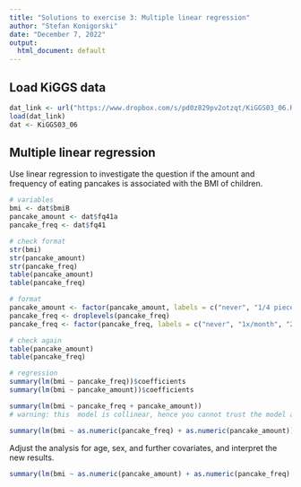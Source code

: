 ```yaml
---
title: "Solutions to exercise 3: Multiple linear regression"
author: "Stefan Konigorski"
date: "December 7, 2022"
output:
  html_document: default
---
```


## Load KiGGS data

```r
dat_link <- url("https://www.dropbox.com/s/pd0z829pv2otzqt/KiGGS03_06.RData?dl=1")
load(dat_link)
dat <- KiGGS03_06
```

## Multiple linear regression

Use linear regression to investigate the question if the amount and frequency of eating pancakes is associated with the BMI of children.

```r
# variables
bmi <- dat$bmiB
pancake_amount <- dat$fq41a
pancake_freq <- dat$fq41

# check format
str(bmi)
str(pancake_amount)
str(pancake_freq)
table(pancake_amount)
table(pancake_freq)

# format
pancake_amount <- factor(pancake_amount, labels = c("never", "1/4 piece or less", "1/2 piece", "1 piece", "2 pieces", "3 pieces or more"))
pancake_freq <- droplevels(pancake_freq)
pancake_freq <- factor(pancake_freq, labels = c("never", "1x/month", "2-3x/month", "1-2x/week", "3-4x/week", "5-6x/week", "1x/day", "2-3x/day", "4-5x/day"))

# check again
table(pancake_amount)
table(pancake_freq)

# regression
summary(lm(bmi ~ pancake_freq))$coefficients
summary(lm(bmi ~ pancake_amount))$coefficients

summary(lm(bmi ~ pancake_freq + pancake_amount))
# warning: this  model is collinear, hence you cannot trust the model and the single estimates and tests in the model, see R_8d_exercise_4_assumpt.Rmd

summary(lm(bmi ~ as.numeric(pancake_freq) + as.numeric(pancake_amount)))
```

Adjust the analysis for age, sex, and further covariates, and interpret the new results.

```r
summary(lm(bmi ~ as.numeric(pancake_amount) + as.numeric(pancake_freq) + as.numeric(dat$age2) + dat$sex))
```

